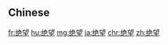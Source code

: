 {{also|絶望|絕望}}
==Chinese==
{{zh-see|絕望}}

[[fr:绝望]]
[[hu:绝望]]
[[mg:绝望]]
[[ja:绝望]]
[[chr:绝望]]
[[zh:绝望]]